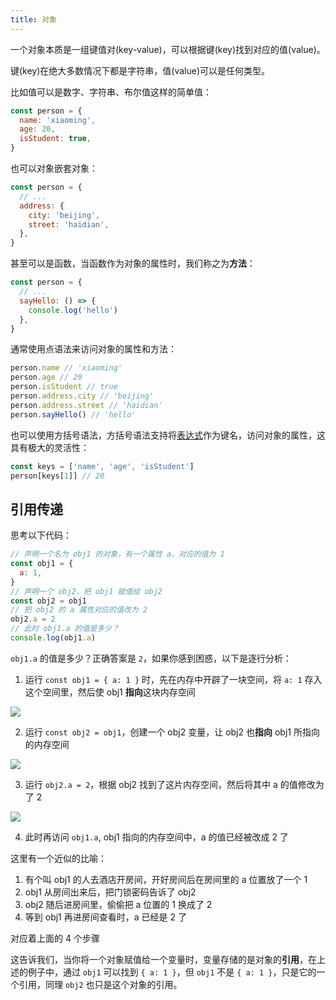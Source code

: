 ```yaml
---
title: 对象
---
```



一个对象本质是一组键值对(key-value)，可以根据键(key)找到对应的值(value)。

键(key)在绝大多数情况下都是字符串，值(value)可以是任何类型。

比如值可以是数字、字符串、布尔值这样的简单值：

```js
const person = {
  name: 'xiaoming',
  age: 20,
  isStudent: true,
}
```

也可以对象嵌套对象：

```js
const person = {
  // ...
  address: {
    city: 'beijing',
    street: 'haidian',
  },
}
```

甚至可以是函数，当函数作为对象的属性时，我们称之为**方法**：

```js
const person = {
  // ...
  sayHello: () => {
    console.log('hello')
  },
}
```

通常使用点语法来访问对象的属性和方法：

```js
person.name // 'xiaoming'
person.age // 20
person.isStudent // true
person.address.city // 'beijing'
person.address.street // 'haidian'
person.sayHello() // 'hello'
```

也可以使用方括号语法，方括号语法支持将[表达式](/javascript/0001-表达式)作为键名，访问对象的属性，这具有极大的灵活性：

```js
const keys = ['name', 'age', 'isStudent']
person[keys[1]] // 20
```

## 引用传递

思考以下代码：

```js
// 声明一个名为 obj1 的对象，有一个属性 a，对应的值为 1
const obj1 = {
  a: 1,
}
// 声明一个 obj2，把 obj1 赋值给 obj2
const obj2 = obj1
// 把 obj2 的 a 属性对应的值改为 2
obj2.a = 2
// 此时 obj1.a 的值是多少？
console.log(obj1.a)
```

`obj1.a` 的值是多少？正确答案是 `2`，如果你感到困惑，以下是逐行分析：

1. 运行 `const obj1 = { a: 1 }` 时，先在内存中开辟了一块空间，将 `a: 1` 存入这个空间里，然后使 obj1 **指向**这块内存空间

![](@/assets/object_ref_0.png)

2. 运行 `const obj2 = obj1`，创建一个 obj2 变量，让 obj2 也**指向** obj1 所指向的内存空间

![](@/assets/object_ref_1.png)

3. 运行 `obj2.a = 2`，根据 obj2 找到了这片内存空间，然后将其中 a 的值修改为了 2

![](@/assets/object_ref_2.png)

4. 此时再访问 `obj1.a`, obj1 指向的内存空间中，a 的值已经被改成 2 了

<Aside title='提示'>
这里有一个近似的比喻：

1. 有个叫 obj1 的人去酒店开房间，开好房间后在房间里的 a 位置放了一个 1
2. obj1 从房间出来后，把门锁密码告诉了 obj2
3. obj2 随后进房间里，偷偷把 a 位置的 1 换成了 2
4. 等到 obj1 再进房间查看时，a 已经是 2 了

对应着上面的 4 个步骤

</Aside>

这告诉我们，当你将一个对象赋值给一个变量时，变量存储的是对象的**引用**，在上述的例子中，通过 `obj1` 可以找到 `{ a: 1 }`，但 `obj1` 不是 `{ a: 1 }`，只是它的一个引用，同理 `obj2` 也只是这个对象的引用。
